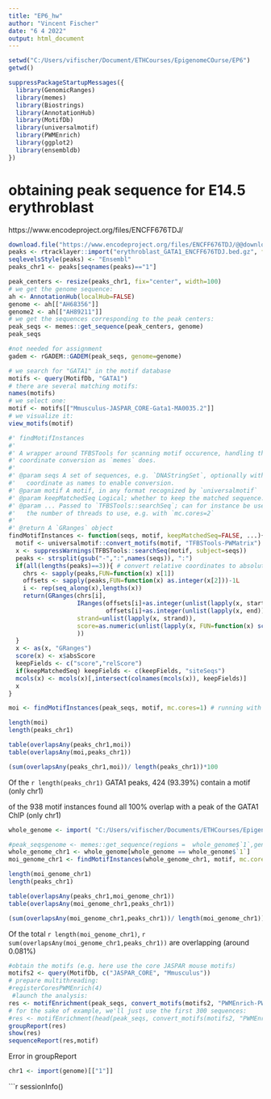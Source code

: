 ---
title: "EP6_hw"
author: "Vincent Fischer"
date: "6 4 2022"
output: html_document
---

```{r,  eval=FALSE}
setwd("C:/Users/vifischer/Document/ETHCourses/EpigenomeCOurse/EP6")
getwd()
```
```{r}
suppressPackageStartupMessages({
  library(GenomicRanges)
  library(memes)
  library(Biostrings)
  library(AnnotationHub)
  library(MotifDb)
  library(universalmotif)
  library(PWMEnrich)
  library(ggplot2)
  library(ensembldb)
})
```
# obtaining peak sequence for E14.5 erythroblast
https://www.encodeproject.org/files/ENCFF676TDJ/
```{r}
download.file("https://www.encodeproject.org/files/ENCFF676TDJ/@@download/ENCFF676TDJ.bed.gz", "erythroblast_GATA1_ENCFF676TDJ.bed.gz")
peaks <- rtracklayer::import("erythroblast_GATA1_ENCFF676TDJ.bed.gz", format="NarrowPeak")
seqlevelsStyle(peaks) <- "Ensembl"
peaks_chr1 <- peaks[seqnames(peaks)=="1"]
```
```{r}
peak_centers <- resize(peaks_chr1, fix="center", width=100)
# we get the genome sequence:
ah <- AnnotationHub(localHub=FALSE)
genome <- ah[["AH68356"]]
genome2 <- ah[["AH89211"]]
# we get the sequences corresponding to the peak centers:
peak_seqs <- memes::get_sequence(peak_centers, genome)
peak_seqs
```
```{r, eval=FALSE}
#not needed for assignment
gadem <- rGADEM::GADEM(peak_seqs, genome=genome)

```

```{r}
# we search for "GATA1" in the motif database
motifs <- query(MotifDb, "GATA1")
# there are several matching motifs:
names(motifs)
# we select one:
motif <- motifs[["Mmusculus-JASPAR_CORE-Gata1-MA0035.2"]]
# we visualize it:
view_motifs(motif)
```

```{r}
#' findMotifInstances
#'
#' A wrapper around TFBSTools for scanning motif occurence, handling the 
#' coordinate conversion as `memes` does.
#' 
#' @param seqs A set of sequences, e.g. `DNAStringSet`, optionally with 
#'   coordinate as names to enable conversion.
#' @param motif A motif, in any format recognized by `universalmotif`
#' @param keepMatchedSeq Logical; whether to keep the matched sequence.
#' @param ... Passed to `TFBSTools::searchSeq`; can for instance be used to set
#'   the number of threads to use, e.g. with `mc.cores=2`
#'
#' @return A `GRanges` object
findMotifInstances <- function(seqs, motif, keepMatchedSeq=FALSE, ...){
  motif <- universalmotif::convert_motifs(motif, "TFBSTools-PWMatrix")
  x <- suppressWarnings(TFBSTools::searchSeq(motif, subject=seqs))
  peaks <- strsplit(gsub("-",":",names(seqs)), ":")
  if(all(lengths(peaks)==3)){ # convert relative coordinates to absolute
    chrs <- sapply(peaks,FUN=function(x) x[1])
    offsets <- sapply(peaks,FUN=function(x) as.integer(x[2]))-1L
    i <- rep(seq_along(x),lengths(x))
    return(GRanges(chrs[i], 
                   IRanges(offsets[i]+as.integer(unlist(lapply(x, start))),
                           offsets[i]+as.integer(unlist(lapply(x, end)))),
                   strand=unlist(lapply(x, strand)),
                   score=as.numeric(unlist(lapply(x, FUN=function(x) score(x))))
                   ))
  }
  x <- as(x, "GRanges")
  score(x) <- x$absScore
  keepFields <- c("score","relScore")
  if(keepMatchedSeq) keepFields <- c(keepFields, "siteSeqs")
  mcols(x) <- mcols(x)[,intersect(colnames(mcols(x)), keepFields)]
  x
}
```

```{r}
moi <- findMotifInstances(peak_seqs, motif, mc.cores=1) # running with 2 threads

```
```{r}
length(moi)
length(peaks_chr1)

table(overlapsAny(peaks_chr1,moi))
table(overlapsAny(moi,peaks_chr1))

(sum(overlapsAny(peaks_chr1,moi))/ length(peaks_chr1))*100
```
Of the `r length(peaks_chr1)` GATA1 peaks, 424 (93.39%) contain a motif (only chr1)

of the 938 motif instances found all 100% overlap with a peak of the GATA1 ChIP (only chr1)


```{r}
whole_genome <- import( "C:/Users/vifischer/Documents/ETHCourses/EpigenomeCOurse/EP3/GRCm38_genome/genome.fasta.gz")

#peak_seqsgenome <- memes::get_sequence(regions =  whole_genome$`1`,genome =  genome)
whole_genome_chr1 <- whole_genome[whole_genome == whole_genome$`1`]
moi_genome_chr1 <- findMotifInstances(whole_genome_chr1, motif, mc.cores=1)

```

```{r}
length(moi_genome_chr1)
length(peaks_chr1)

table(overlapsAny(peaks_chr1,moi_genome_chr1))
table(overlapsAny(moi_genome_chr1,peaks_chr1))

(sum(overlapsAny(moi_genome_chr1,peaks_chr1))/ length(moi_genome_chr1))*100

```
Of the total `r length(moi_genome_chr1)`, `r sum(overlapsAny(moi_genome_chr1,peaks_chr1))` are overlapping (around 0.081%)  

```{r, eval=FALSE}
#obtain the motifs (e.g. here use the core JASPAR mouse motifs)
motifs2 <- query(MotifDb, c("JASPAR_CORE", "Mmusculus"))
# prepare multithreading:
#registerCoresPWMEnrich(4)
 #launch the analysis:
res <- motifEnrichment(peak_seqs, convert_motifs(motifs2, "PWMEnrich-PWM"))
# for the sake of example, we'll just use the first 300 sequences:
#res <- motifEnrichment(head(peak_seqs, convert_motifs(motifs2, "PWMEnrich-PWM"))
groupReport(res)
show(res)
sequenceReport(res,motif)
```
Error in groupReport


```{r}
chr1 <- import(genome)[["1"]]
```


```{r}
sessionInfo()
